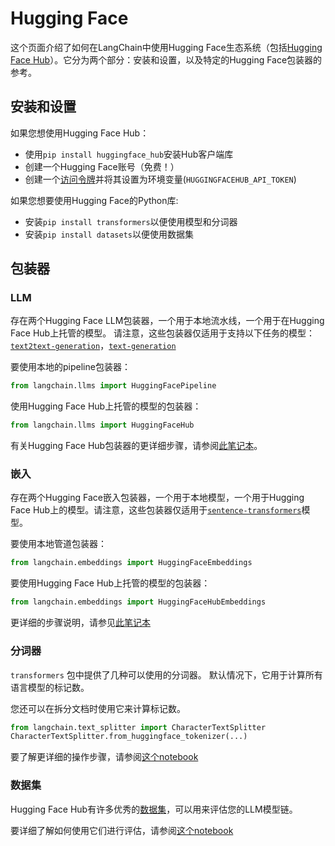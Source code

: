 # Hugging Face

这个页面介绍了如何在LangChain中使用Hugging Face生态系统（包括[Hugging Face Hub](https://huggingface.co)）。它分为两个部分：安装和设置，以及特定的Hugging Face包装器的参考。

## 安装和设置

如果您想使用Hugging Face Hub：
- 使用`pip install huggingface_hub`安装Hub客户端库
- 创建一个Hugging Face账号（免费！）
- 创建一个[访问令牌](https://huggingface.co/docs/hub/security-tokens)并将其设置为环境变量(`HUGGINGFACEHUB_API_TOKEN`)

如果您想要使用Hugging Face的Python库:
- 安装`pip install transformers`以便使用模型和分词器
- 安装`pip install datasets`以便使用数据集

## 包装器

### LLM

存在两个Hugging Face LLM包装器，一个用于本地流水线，一个用于在Hugging Face Hub上托管的模型。
请注意，这些包装器仅适用于支持以下任务的模型：[`text2text-generation`](https://huggingface.co/models?library=transformers&pipeline_tag=text2text-generation&sort=downloads)，[`text-generation`](https://huggingface.co/models?library=transformers&pipeline_tag=text-classification&sort=downloads)

要使用本地的pipeline包装器：
```python
from langchain.llms import HuggingFacePipeline
```

使用Hugging Face Hub上托管的模型的包装器：
```python
from langchain.llms import HuggingFaceHub
```
有关Hugging Face Hub包装器的更详细步骤，请参阅[此笔记本](/docs/modules/model_io/models/llms/integrations/huggingface_hub.html)。

### 嵌入

存在两个Hugging Face嵌入包装器，一个用于本地模型，一个用于Hugging Face Hub上的模型。请注意，这些包装器仅适用于[`sentence-transformers`](https://huggingface.co/models?library=sentence-transformers&sort=downloads)模型。

要使用本地管道包装器：
```python
from langchain.embeddings import HuggingFaceEmbeddings
```

要使用Hugging Face Hub上托管的模型的包装器：
```python
from langchain.embeddings import HuggingFaceHubEmbeddings
```
更详细的步骤说明，请参见[此笔记本](/docs/modules/data_connection/text_embedding/integrations/huggingfacehub.html)

### 分词器

`transformers` 包中提供了几种可以使用的分词器。
默认情况下，它用于计算所有语言模型的标记数。

您还可以在拆分文档时使用它来计算标记数。 
```python
from langchain.text_splitter import CharacterTextSplitter
CharacterTextSplitter.from_huggingface_tokenizer(...)
```
要了解更详细的操作步骤，请参阅[这个notebook](/docs/modules/data_connection/document_transformers/text_splitters/huggingface_length_function.html)

### 数据集

Hugging Face Hub有许多优秀的[数据集](https://huggingface.co/datasets)，可以用来评估您的LLM模型链。

要详细了解如何使用它们进行评估，请参阅[这个notebook](../use_cases/evaluation/huggingface_datasets.html)
